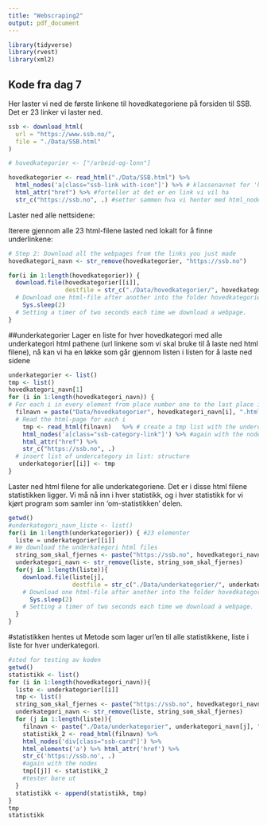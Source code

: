 ```yaml
---
title: "Webscraping2"
output: pdf_document
---
```


```r
library(tidyverse)
library(rvest)
library(xml2)
```

## Kode fra dag 7
Her laster vi ned de første linkene til hovedkategoriene på forsiden til SSB. Det er 23 linker vi laster ned.
```r
ssb <- download_html(
  url = "https://www.ssb.no/",
  file = "./Data/SSB.html"
)

# hovedkategorier <- ["/arbeid-og-lonn"]

hovedkategorier <- read_html("./Data/SSB.html") %>%
  html_nodes('a[class="ssb-link with-icon"]') %>% # klassenavnet for 'hovedkategoriene', vi leser ut hver node som oppfyller dette kravet
  html_attr("href") %>% #forteller at det er en link vi vil ha
  str_c("https://ssb.no", .) #setter sammen hva vi henter med html_nodes med dette
```

Laster ned alle nettsidene:

Iterere gjennom alle 23 html-filene lasted ned lokalt for å finne underlinkene:

```r
# Step 2: Download all the webpages from the links you just made
hovedkategori_navn <- str_remove(hovedkategorier, "https://ssb.no") 

for(i in 1:length(hovedkategorier)) {
  download.file(hovedkategorier[[i]], 
                destfile = str_c("./Data/hovedkategorier/", hovedkategori_navn[i], ".html")) 
  # Download one html-file after another into the folder hovedkategorier
    Sys.sleep(2) 
  # Setting a timer of two seconds each time we download a webpage.  
}
```

##underkategorier
Lager en liste for hver hovedkategori med alle underkategori html pathene (url linkene som vi skal bruke til å laste ned html filene), nå kan vi ha en løkke som går gjennom listen i listen for å laste ned sidene 
```r
underkategorier <- list()
tmp <- list()
hovedkategori_navn[1]
for (i in 1:length(hovedkategori_navn)) { 
# For each i in every element from place number one to the last place in hovedkategorier_lastet (given by length(hovedkategorier_lastet)) 
  filnavn = paste("Data/hovedkategorier", hovedkategori_navn[i], ".html", sep="")
  # Read the html-page for each i 
    tmp <- read_html(filnavn)   %>% # create a tmp list with the undercategories
    html_nodes('a[class="ssb-category-link"]') %>% #again with the nodes
    html_attr("href") %>% 
    str_c("https://ssb.no", .)
  # insert list of undercategory in list: structure
   underkategorier[[i]] <- tmp
}

```

Laster ned html filene for alle underkategoriene. Det er i disse html filene statistikken ligger. Vi må nå inn i hver statistikk, og i hver statistikk for vi kjørt program som samler inn 'om-statistikken' delen. 

```r
getwd()
#underkategori_navn_liste <- list()
for(i in 1:length(underkategorier)) { #23 elementer
  liste = underkategorier[[i]]
# We download the underkategori html files
  string_som_skal_fjernes <- paste("https://ssb.no", hovedkategori_navn[i], sep="")
  underkategori_navn <- str_remove(liste, string_som_skal_fjernes)
  for(j in 1:length(liste)){
    download.file(liste[j],
                  destfile = str_c("./Data/underkategorier/", underkategori_navn[j], ".html")) 
    # Download one html-file after another into the folder hovedkategorier
      Sys.sleep(2) 
    # Setting a timer of two seconds each time we download a webpage.
  }
}
```

#statistikken hentes ut
Metode som lager url'en til alle statistikkene, liste i liste for hver underkategori. 
```r
#sted for testing av koden
getwd()
statistikk <- list()
for (i in 1:length(hovedkategori_navn)){
  liste <- underkategorier[[i]]
  tmp <- list()
  string_som_skal_fjernes <- paste("https://ssb.no", hovedkategori_navn[i], sep="")
  underkategori_navn <- str_remove(liste, string_som_skal_fjernes)
  for (j in 1:length(liste)){
    filnavn <- paste("./Data/underkategorier", underkategori_navn[j], ".html", sep="")
    statistikk_2 <- read_html(filnavn) %>% 
    html_nodes('div[class="ssb-card"]') %>%
    html_elements('a') %>% html_attr('href') %>% 
    str_c('https://ssb.no', .)
    #again with the nodes
    tmp[[j]] <- statistikk_2
    #tester bare ut
  }
  statistikk <- append(statistikk, tmp)
}
tmp
statistikk
```



